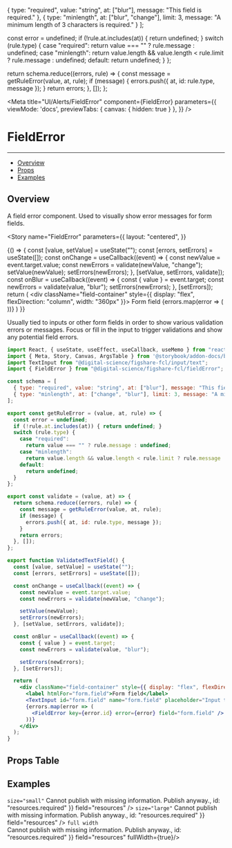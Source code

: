 
  { type: "required", value: "string", at: ["blur"], message: "This field is required."  }, 
  { type: "minlength", at: ["blur", "change"], limit: 3, message: "A minimum length of 3 characters is required." }
];

  const error = undefined;
  if (!rule.at.includes(at)) { return undefined; }
  switch (rule.type) {
    case "required":
      return value === "" ? rule.message : undefined;
    case "minlength":
      return value.length && value.length < rule.limit ? rule.message : undefined;
    default:
      return undefined;
  }
};

  return schema.reduce((errors, rule) => {
    const message = getRuleError(value, at, rule);
    if (message) {
      errors.push({ at, id: rule.type, message });
    }
    return errors;
  }, []);
};

<Meta 
  title="UI/Alerts/FieldError"
  component={FieldError} 
  parameters={{
    viewMode: 'docs',
    previewTabs: { 
      canvas: { hidden: true } 
     },
  }}
/>

# FieldError
---
- [Overview](#overview)
- [Props](#props-table)
- [Examples](#examples)

## Overview

A field error component. Used to visually show error messages for form fields.

<Story
  name="FieldError"
  parameters={{
    layout: "centered",
  }}
>
  {() => {
    const [value, setValue] = useState("");
    const [errors, setErrors] = useState([]);
    const onChange = useCallback((event) => {
      const newValue = event.target.value;
      const newErrors = validate(newValue, "change");
      setValue(newValue);
      setErrors(newErrors);
    }, [setValue, setErrors, validate]);
    const onBlur = useCallback((event) => {
      const { value } = event.target;
      const newErrors = validate(value, "blur");
      setErrors(newErrors);
    }, [setErrors]);
    return (
      <div className="field-container" style={{ display: "flex", flexDirection: "column", width: "360px" }}>
        <label htmlFor="form.field">Form field</label>
        <TextInput id="form.field" name="form.field" placeholder="Input text..." onChange={onChange} onBlur={onBlur} error={!!errors.length} />
        {errors.map(error => (
          <FieldError key={error.id} error={error} field="form.field" />
        ))}
      </div>
    )
  }}
</Story>

Usually tied to inputs or other form fields in order to show various validation errors or messages. Focus or fill in the input to trigger validations and show any potential field errors.

```jsx
import React, { useState, useEffect, useCallback, useMemo } from "react";
import { Meta, Story, Canvas, ArgsTable } from '@storybook/addon-docs/blocks';
import TextInput from "@digital-science/figshare-fcl/input/text";
import { FieldError } from "@digital-science/figshare-fcl/fieldError";

const schema = [
  { type: "required", value: "string", at: ["blur"], message: "This field is required."  }, 
  { type: "minlength", at: ["change", "blur"], limit: 3, message: "A minimum length of 3 characters is required." }
];

export const getRuleError = (value, at, rule) => {
  const error = undefined;
  if (!rule.at.includes(at)) { return undefined; }
  switch (rule.type) {
    case "required":
      return value === "" ? rule.message : undefined;
    case "minlength":
      return value.length && value.length < rule.limit ? rule.message : undefined;
    default:
      return undefined;
  }
};

export const validate = (value, at) => {
  return schema.reduce((errors, rule) => {
    const message = getRuleError(value, at, rule);
    if (message) {
      errors.push({ at, id: rule.type, message });
    }
    return errors;
  }, []);
};

export function ValidatedTextField() {
  const [value, setValue] = useState("");
  const [errors, setErrors] = useState([]);

  const onChange = useCallback((event) => {
    const newValue = event.target.value;
    const newErrors = validate(newValue, "change");

    setValue(newValue);
    setErrors(newErrors);
  }, [setValue, setErrors, validate]);

  const onBlur = useCallback((event) => {
    const { value } = event.target;
    const newErrors = validate(value, "blur");

    setErrors(newErrors);
  }, [setErrors]);

  return (
    <div className="field-container" style={{ display: "flex", flexDirection: "column", width: "360px" }}>
      <label htmlFor="form.field">Form field</label>
      <TextInput id="form.field" name="form.field" placeholder="Input text..." onChange={onChange} onBlur={onBlur} error={!!errors.length} />
      {errors.map(error => (
        <FieldError key={error.id} error={error} field="form.field" />
      ))}
    </div>
  );
}
```

## Props Table
<ArgsTable of={FieldError} />

## Examples
<Canvas>
    <div style={{display: "flex", flexDirection: "column", gap: "18px"}}>
      <code>size="small"</code>
      <FieldError error={undefined} field="title" />
      <FieldError error={{ at: "change", message: "Invalid character length", id: "description.maxlen" }} field="description" />
      <FieldError error={{ at: "blur", message: "This field is required.", id: "references.required" }} field="references" />
      <FieldError error={{ at: "submit/publish", message: <><span>Cannot publish with missing information. </span><GenericButton>Publish anyway.</GenericButton></>, id: "resources.required" }} field="resources" />
      <code>size="large"</code>
      <FieldError size="large" error={{ at: "change", message: "Invalid character length", id: "description.maxlen" }} field="description" />
      <FieldError size="large" error={{ at: "blur", message: "This field is required.", id: "references.required" }} field="references" />
      <FieldError size="large" error={{ at: "submit/publish", message: <><span>Cannot publish with missing information. </span><GenericButton>Publish anyway.</GenericButton></>, id: "resources.required" }} field="resources" />
      <code>full width</code>
      <div style={{width: "200px", border: "1px solid black"}}>
        <FieldError error={{ at: "change", message: "Invalid character length", id: "description.maxlen" }} field="description" fullWidth={true}/>
      </div>
      <div style={{width: "200px", border: "1px solid black"}}>
        <FieldError error={{ at: "blur", message: "This field is required.", id: "references.required" }} field="references" fullWidth={true}/>
      </div>
      <div style={{width: "200px", border: "1px solid black"}}>
        <FieldError error={{ at: "submit/publish", message: <><span>Cannot publish with missing information. </span><GenericButton>Publish anyway.</GenericButton></>, id: "resources.required" }} field="resources" fullWidth={true}/>
      </div>
    </div>
</Canvas>